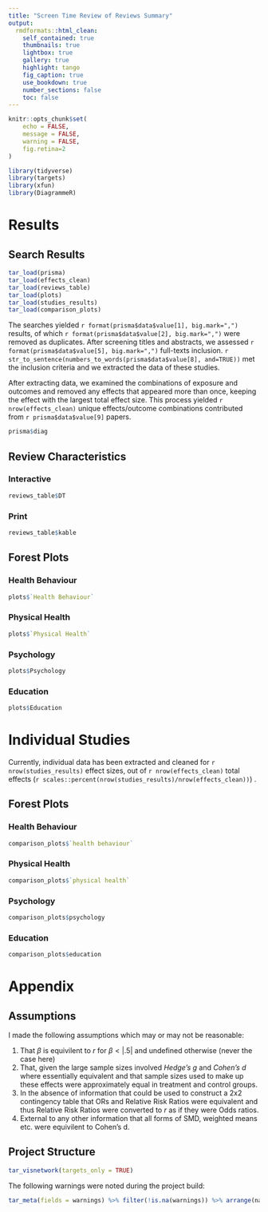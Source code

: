```yaml
---
title: "Screen Time Review of Reviews Summary"
output:
  rmdformats::html_clean:
    self_contained: true
    thumbnails: true
    lightbox: true
    gallery: true
    highlight: tango
    fig_caption: true
    use_bookdown: true
    number_sections: false
    toc: false
---
```


```r
knitr::opts_chunk$set(
	echo = FALSE,
	message = FALSE,
	warning = FALSE,
	fig.retina=2
)

library(tidyverse)
library(targets)
library(xfun)
library(DiagrammeR)
```

# Results

## Search Results

```r
tar_load(prisma)
tar_load(effects_clean)
tar_load(reviews_table)
tar_load(plots)
tar_load(studies_results)
tar_load(comparison_plots)
```

The searches yielded `r format(prisma$data$value[1], big.mark=",")` results, of which `r format(prisma$data$value[2], big.mark=",")` were removed as duplicates. After screening titles and abstracts, we assessed `r format(prisma$data$value[5], big.mark=",")` full-texts inclusion. `r str_to_sentence(numbers_to_words(prisma$data$value[8], and=TRUE))` met the inclusion criteria and we extracted the data of these studies.

After extracting data, we examined the combinations of exposure and outcomes and removed any effects that appeared more than once, keeping the effect with the largest total effect size. This process yielded `r nrow(effects_clean)` unique effects/outcome combinations contributed from `r prisma$data$value[9]` papers.

```r
prisma$diag
```

## Review Characteristics {.tabset}

### Interactive

```r
reviews_table$DT
```

### Print

```r
reviews_table$kable
```


## Forest Plots {.tabset}

### Health Behaviour

```r
plots$`Health Behaviour`
```

### Physical Health

```r
plots$`Physical Health`
```

### Psychology

```r
plots$Psychology
```

### Education

```r
plots$Education
```

# Individual Studies

Currently, individual data has been extracted and cleaned for `r nrow(studies_results)` effect sizes, out of `r nrow(effects_clean)` total effects (`r scales::percent(nrow(studies_results)/nrow(effects_clean))`) . 

## Forest Plots {.tabset}

### Health Behaviour

```r
comparison_plots$`health behaviour`
```

### Physical Health

```r
comparison_plots$`physical health`
```

### Psychology

```r
comparison_plots$psychology
```

### Education

```r
comparison_plots$education
```

# Appendix

## Assumptions

I made the following assumptions which may or may not be reasonable:

1.  That $\beta$ is equivilent to $r$ for $\beta < |.5|$ and undefined otherwise (never the case here)
2.  That, given the large sample sizes involved *Hedge's g* and *Cohen's d* where essentially equivalent and that sample sizes used to make up these effects were approximately equal in treatment and control groups.
3.  In the absence of information that could be used to construct a 2x2 contingency table that ORs and Relative Risk Ratios were equivalent and thus Relative Risk Ratios were converted to $r$ as if they were Odds ratios.
4.  External to any other information that all forms of SMD, weighted means etc. were equivilent to Cohen's d.


## Project Structure
```r
tar_visnetwork(targets_only = TRUE)
```

The following warnings were noted during the project build:

```r
tar_meta(fields = warnings) %>% filter(!is.na(warnings)) %>% arrange(name)
```

